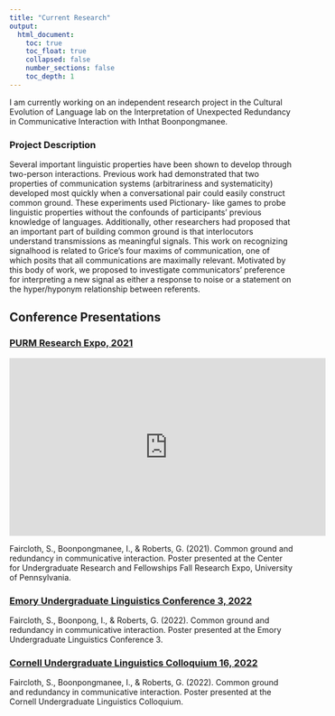 ```yaml
---
title: "Current Research"
output:
  html_document:
    toc: true
    toc_float: true
    collapsed: false
    number_sections: false
    toc_depth: 1
---
```



I am currently working on an independent research project in the Cultural Evolution of Language lab on the Interpretation of Unexpected Redundancy in Communicative Interaction with Inthat Boonpongmanee. 

### Project Description

Several important linguistic properties have been shown to develop through two-person interactions. Previous work had demonstrated that two properties of communication systems (arbitrariness and systematicity) developed most quickly when a conversational pair could easily construct common ground. These experiments used Pictionary-
like games to probe linguistic properties without the confounds of participants’ previous knowledge of languages. Additionally, other researchers had proposed that an important part of building common ground is that interlocutors understand transmissions as meaningful signals. This work on recognizing signalhood is related to Grice’s four maxims of communication, one of which posits that all communications are maximally relevant. Motivated by this body of work, we proposed to investigate communicators’ preference for interpreting a new signal as either a response to noise or a statement on the hyper/hyponym relationship between referents.

## Conference Presentations

### [PURM Research Expo, 2021](https://presentations.curf.upenn.edu/poster/common-ground-and-redundancy-communicative-interaction)

<iframe width="560" height="315" src="https://www.youtube.com/embed/6WZxN7tku0Q" title="YouTube video player" frameborder="0" allow="accelerometer; autoplay; clipboard-write; encrypted-media; gyroscope; picture-in-picture" allowfullscreen></iframe>

Faircloth, S., Boonpongmanee, I., & Roberts, G. (2021). Common ground and redundancy in communicative interaction. Poster presented at the Center for Undergraduate Research and Fellowships Fall Research Expo, University of Pennsylvania.

### [Emory Undergraduate Linguistics Conference 3, 2022](http://linguistics.emory.edu/home/documents/conferences/undergraduate_conference_documents/EULC3_Schedule.pdf)

Faircloth, S., Boonpong, I., & Roberts, G. (2022). Common ground and redundancy in communicative interaction. Poster presented at the Emory Undergraduate Linguistics Conference 3.

### [Cornell Undergraduate Linguistics Colloquium 16, 2022](https://underlings.wixsite.com/culc16/schedule)

Faircloth, S., Boonpongmanee, I., & Roberts, G. (2022). Common ground and redundancy in communicative interaction. Poster presented at the Cornell Undergraduate Linguistics Colloquium.

